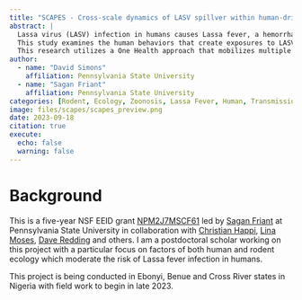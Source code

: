```yaml
---
title: "SCAPES - Cross-scale dynamics of LASV spillver within human-driven ecosystems."
abstract: |
  Lassa virus (LASV) infection in humans causes Lassa fever, a hemorrhagic fever of public health significance in West Africa and a global health priority. Lassa fever epidemics are dominated by regular transmission of LASV from rodent reservoirs to humans within a rural context, which means LASV provides a uniquely tractable system to understand zoonotic spillover. 
  This study examines the human behaviors that create exposures to LASV. We look at the proximate forms of human-reservoir overlap and interactions, as well as how humans ultimately construct ecological processes that affect the rate of zoonotic spillover. Data from our fine-scale ecological and anthropological field studies will integrate into broad-scale risk models to fill key gaps in how risk is propagated across scales and inform ongoing disease management efforts.
  This research utilizes a One Health approach that mobilizes multiple disciplines, sectors, and communities to sustainably balance and optimize the interdependent health of people, animals, and ecosystems.
author: 
  - name: "David Simons"
    affiliation: Pennsylvania State University
  - name: "Sagan Friant"
    affiliation: Pennsylvania State University
categories: [Rodent, Ecology, Zoonosis, Lassa Fever, Human, Transmission]
image: files/scapes/scapes_preview.png
date: 2023-09-18
citation: true
execute:
  echo: false
  warning: false
---
```


# Background

This is a five-year NSF EEID grant [NPM2J7MSCF61](https://www.nsf.gov/awardsearch/showAward?AWD_ID=2208034&HistoricalAwards=false) led by [Sagan Friant](https://www.saganfriant.com/) at Pennsylvania State University in collaboration with [Christian Happi](https://staff.run.edu.ng/process.php?qp=RUN%2FREG%2FSS%2FPF%2F536&active=vprofile), [Lina Moses](https://sph.tulane.edu/ihsd/lina-moses), [Dave Redding](https://www.zsl.org/about-zsl/our-people/dr-david-redding) and others. I am a postdoctoral scholar working on this project with a particular focus on factors of both human and rodent ecology which moderate the risk of Lassa fever infection in humans. 

This project is being conducted in Ebonyi, Benue and Cross River states in Nigeria with field work to begin in late 2023. 